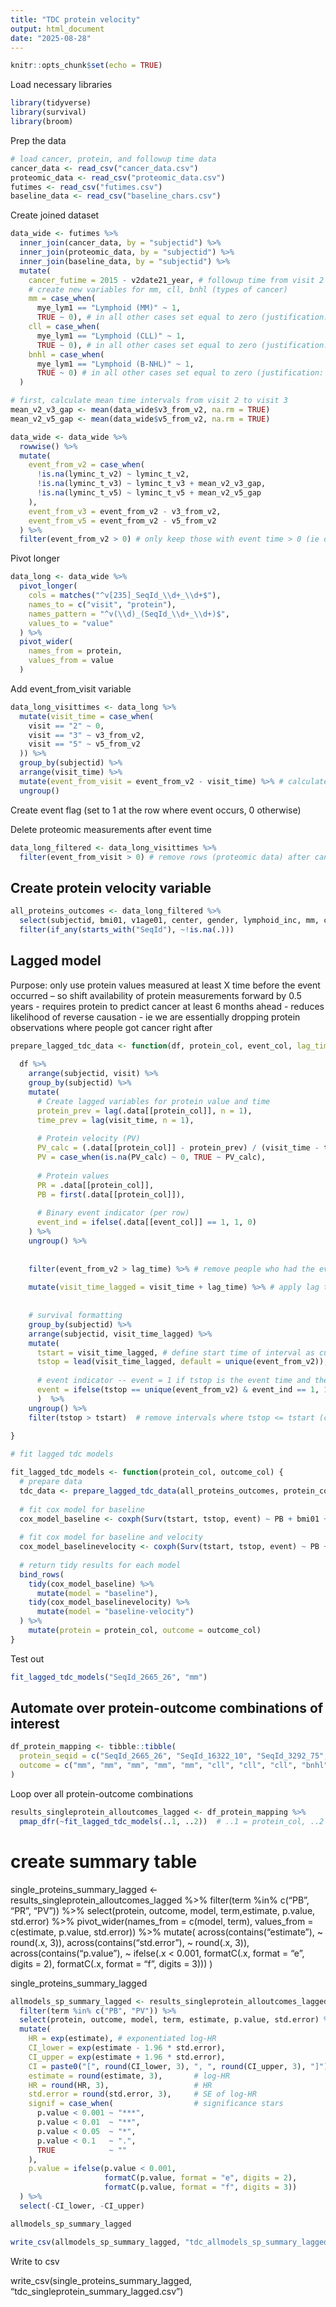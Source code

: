 ```yaml
---
title: "TDC protein velocity"
output: html_document
date: "2025-08-28"
---
```


```r
knitr::opts_chunk$set(echo = TRUE)
```

Load necessary libraries 
```r
library(tidyverse)
library(survival)
library(broom)
```


Prep the data 
```r
# load cancer, protein, and followup time data
cancer_data <- read_csv("cancer_data.csv")
proteomic_data <- read_csv("proteomic_data.csv")
futimes <- read_csv("futimes.csv")
baseline_data <- read_csv("baseline_chars.csv")
```

Create joined dataset
```r
data_wide <- futimes %>%
  inner_join(cancer_data, by = "subjectid") %>%
  inner_join(proteomic_data, by = "subjectid") %>%
  inner_join(baseline_data, by = "subjectid") %>%
  mutate(
    cancer_futime = 2015 - v2date21_year, # followup time from visit 2 to 2015 (date of cancer status assessment)
    # create new variables for mm, cll, bnhl (types of cancer)
    mm = case_when(
      mye_lym1 == "Lymphoid (MM)" ~ 1,
      TRUE ~ 0), # in all other cases set equal to zero (justification: we have already filtered for !na lymphoid_inc, so cancer status is known)
    cll = case_when(
      mye_lym1 == "Lymphoid (CLL)" ~ 1,
      TRUE ~ 0), # in all other cases set equal to zero (justification: we have already filtered for !na lymphoid_inc, so cancer status is known)
    bnhl = case_when(
      mye_lym1 == "Lymphoid (B-NHL)" ~ 1,
      TRUE ~ 0) # in all other cases set equal to zero (justification: we have already filtered for !na lymphoid_inc, so cancer status is known)
  )

# first, calculate mean time intervals from visit 2 to visit 3
mean_v2_v3_gap <- mean(data_wide$v3_from_v2, na.rm = TRUE)
mean_v2_v5_gap <- mean(data_wide$v5_from_v2, na.rm = TRUE)

data_wide <- data_wide %>%
  rowwise() %>%
  mutate(
    event_from_v2 = case_when(
      !is.na(lyminc_t_v2) ~ lyminc_t_v2,
      !is.na(lyminc_t_v3) ~ lyminc_t_v3 + mean_v2_v3_gap,
      !is.na(lyminc_t_v5) ~ lyminc_t_v5 + mean_v2_v5_gap
    ),
    event_from_v3 = event_from_v2 - v3_from_v2,
    event_from_v5 = event_from_v2 - v5_from_v2
  ) %>%
  filter(event_from_v2 > 0) # only keep those with event time > 0 (ie diagnosed after visit 2)

```



Pivot longer
```r
data_long <- data_wide %>%
  pivot_longer(
    cols = matches("^v[235]_SeqId_\\d+_\\d+$"),
    names_to = c("visit", "protein"),
    names_pattern = "^v(\\d)_(SeqId_\\d+_\\d+)$",
    values_to = "value"
  ) %>%
  pivot_wider(
    names_from = protein,
    values_from = value
  )
```


Add event_from_visit variable
```r
data_long_visittimes <- data_long %>%
  mutate(visit_time = case_when(
    visit == "2" ~ 0,
    visit == "3" ~ v3_from_v2,
    visit == "5" ~ v5_from_v2
  )) %>%
  group_by(subjectid) %>%
  arrange(visit_time) %>%
  mutate(event_from_visit = event_from_v2 - visit_time) %>% # calculate time from current visit to event/censoring
  ungroup()
```


Create event flag (set to 1 at the row where event occurs, 0 otherwise)

Delete proteomic measurements after event time
```r
data_long_filtered <- data_long_visittimes %>%
  filter(event_from_visit > 0) # remove rows (proteomic data) after cancer diagnosis 
```



## Create protein velocity variable 

```r
all_proteins_outcomes <- data_long_filtered %>%
  select(subjectid, bmi01, v1age01, center, gender, lymphoid_inc, mm, cll, bnhl, visit, visit_time, event_from_v2, SeqId_2665_26, SeqId_16322_10, SeqId_3292_75, SeqId_7849_3, SeqId_2704_74, SeqId_3291_30, SeqId_6574_11, SeqId_16915_153, SeqId_3291_30, SeqId_3487_32, SeqId_17346_61, SeqId_7266_4) %>% 
  filter(if_any(starts_with("SeqId"), ~!is.na(.)))


```



## Lagged model 

Purpose: only use protein values measured at least X time before the event occurred -- so shift availability of protein measurements forward by 0.5 years
- requires protein to predict cancer at least 6 months ahead - reduces likelihood of reverse causation
- ie we are essentially dropping protein observations where people got cancer right after 
```r
prepare_lagged_tdc_data <- function(df, protein_col, event_col, lag_time = 0.5) {
  
  df %>%
    arrange(subjectid, visit) %>%
    group_by(subjectid) %>%
    mutate(
      # Create lagged variables for protein value and time
      protein_prev = lag(.data[[protein_col]], n = 1),
      time_prev = lag(visit_time, n = 1),
      
      # Protein velocity (PV)
      PV_calc = (.data[[protein_col]] - protein_prev) / (visit_time - time_prev),
      PV = case_when(is.na(PV_calc) ~ 0, TRUE ~ PV_calc),
      
      # Protein values
      PR = .data[[protein_col]],
      PB = first(.data[[protein_col]]),
      
      # Binary event indicator (per row)
      event_ind = ifelse(.data[[event_col]] == 1, 1, 0)
    ) %>%
    ungroup() %>%
    
    
    filter(event_from_v2 > lag_time) %>% # remove people who had the event before the lag time
    
    mutate(visit_time_lagged = visit_time + lag_time) %>% # apply lag to visit times
    
    
    # survival formatting
    group_by(subjectid) %>%
    arrange(subjectid, visit_time_lagged) %>%
    mutate(
      tstart = visit_time_lagged, # define start time of interval as current visit time (e.g. v2 = 0, v3 = 3, v5 = 20)
      tstop = lead(visit_time_lagged, default = unique(event_from_v2)),  # usually set the stop time to the next visit (lead(visit_time). but if it's the last visit (ie before censoring/event) then it's the event_time
      
      # event indicator -- event = 1 if tstop is the event time and the event occurred, 0 otherwise
      event = ifelse(tstop == unique(event_from_v2) & event_ind == 1, 1, 0)
      )  %>%
    ungroup() %>% 
    filter(tstop > tstart)  # remove intervals where tstop <= tstart (can happen due to lagging)
  
}

# fit lagged tdc models

fit_lagged_tdc_models <- function(protein_col, outcome_col) {
  # prepare data 
  tdc_data <- prepare_lagged_tdc_data(all_proteins_outcomes, protein_col, outcome_col)
  
  # fit cox model for baseline 
  cox_model_baseline <- coxph(Surv(tstart, tstop, event) ~ PB + bmi01 + v1age01 + gender + center, data = tdc_data)
  
  # fit cox model for baseline and velocity 
  cox_model_baselinevelocity <- coxph(Surv(tstart, tstop, event) ~ PB + PV + bmi01+ v1age01 + gender + center, data = tdc_data)
  
  # return tidy results for each model
  bind_rows(
    tidy(cox_model_baseline) %>% 
      mutate(model = "baseline"),
    tidy(cox_model_baselinevelocity) %>%
      mutate(model = "baseline-velocity")
  ) %>%
    mutate(protein = protein_col, outcome = outcome_col)
}
```

Test out 
```r
fit_lagged_tdc_models("SeqId_2665_26", "mm")
```

## Automate over protein-outcome combinations of interest
```r
df_protein_mapping <- tibble::tibble(
  protein_seqid = c("SeqId_2665_26", "SeqId_16322_10", "SeqId_3292_75", "SeqId_7849_3", "SeqId_2704_74", "SeqId_3291_30", "SeqId_6574_11", "SeqId_16915_153", "SeqId_3291_30", "SeqId_3487_32", "SeqId_17346_61", "SeqId_7266_4"),
  outcome = c("mm", "mm", "mm", "mm", "mm", "cll", "cll", "cll", "bnhl", "bnhl", "bnhl", "bnhl")
)
```

Loop over all protein-outcome combinations
```r
results_singleprotein_alloutcomes_lagged <- df_protein_mapping %>%
  pmap_dfr(~fit_lagged_tdc_models(..1, ..2))  # ..1 = protein_col, ..2 = outcome
```


# create summary table
single_proteins_summary_lagged <- results_singleprotein_alloutcomes_lagged %>%
  filter(term %in% c("PB", "PR", "PV")) %>%
  select(protein, outcome, model, term,estimate, p.value, std.error) %>%
  pivot_wider(names_from = c(model, term), values_from = c(estimate, p.value, std.error)) %>%
  mutate(
    across(contains("estimate"), ~ round(.x, 3)),
    across(contains("std.error"), ~ round(.x, 3)),
    across(contains("p.value"), ~ ifelse(.x < 0.001, 
                                         formatC(.x, format = "e", digits = 2), 
                                         formatC(.x, format = "f", digits = 3)))
  )

single_proteins_summary_lagged

```r
allmodels_sp_summary_lagged <- results_singleprotein_alloutcomes_lagged %>%
  filter(term %in% c("PB", "PV")) %>%
  select(protein, outcome, model, term, estimate, p.value, std.error) %>%
  mutate(
    HR = exp(estimate), # exponentiated log-HR
    CI_lower = exp(estimate - 1.96 * std.error),
    CI_upper = exp(estimate + 1.96 * std.error),
    CI = paste0("[", round(CI_lower, 3), ", ", round(CI_upper, 3), "]"),
    estimate = round(estimate, 3),       # log-HR
    HR = round(HR, 3),                   # HR
    std.error = round(std.error, 3),     # SE of log-HR
    signif = case_when(                  # significance stars
      p.value < 0.001 ~ "***",
      p.value < 0.01  ~ "**",
      p.value < 0.05  ~ "*",
      p.value < 0.1   ~ ".",
      TRUE            ~ ""
    ),
    p.value = ifelse(p.value < 0.001, 
                     formatC(p.value, format = "e", digits = 2), 
                     formatC(p.value, format = "f", digits = 3))
  ) %>%
  select(-CI_lower, -CI_upper) 

allmodels_sp_summary_lagged
```

```r
write_csv(allmodels_sp_summary_lagged, "tdc_allmodels_sp_summary_lagged.csv")
```

Write to csv

write_csv(single_proteins_summary_lagged, "tdc_singleprotein_summary_lagged.csv")


